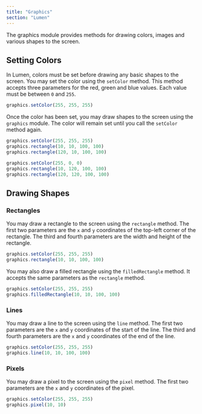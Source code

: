 ```yaml
---
title: "Graphics"
section: "Lumen"
---
```


The graphics module provides methods for drawing colors, images and various shapes to the screen.

## Setting Colors
In Lumen, colors must be set before drawing any basic shapes to the screen. You may set the color using the `setColor` method. This method accepts three parameters for the red, green and blue values. Each value must be between `0` and `255`.

```typescript
graphics.setColor(255, 255, 255)
```

Once the color has been set, you may draw shapes to the screen using the `graphics` module. The color will remain set until you call the `setColor` method again.

```typescript
graphics.setColor(255, 255, 255)
graphics.rectangle(10, 10, 100, 100)
graphics.rectangle(120, 10, 100, 100)

graphics.setColor(255, 0, 0)
graphics.rectangle(10, 120, 100, 100)
graphics.rectangle(120, 120, 100, 100)
```

## Drawing Shapes

### Rectangles
You may draw a rectangle to the screen using the `rectangle` method. The first two parameters are the `x` and `y` coordinates of the top-left corner of the rectangle. The third and fourth parameters are the width and height of the rectangle.

```typescript
graphics.setColor(255, 255, 255)
graphics.rectangle(10, 10, 100, 100)
```

You may also draw a filled rectangle using the `filledRectangle` method. It accepts the same parameters as the `rectangle` method.

```typescript
graphics.setColor(255, 255, 255)
graphics.filledRectangle(10, 10, 100, 100)
```

### Lines
You may draw a line to the screen using the `line` method. The first two parameters are the `x` and `y` coordinates of the start of the line. The third and fourth parameters are the `x` and `y` coordinates of the end of the line.

```typescript
graphics.setColor(255, 255, 255)
graphics.line(10, 10, 100, 100)
```

### Pixels
You may draw a pixel to the screen using the `pixel` method. The first two parameters are the `x` and `y` coordinates of the pixel.

```typescript
graphics.setColor(255, 255, 255)
graphics.pixel(10, 10)
```